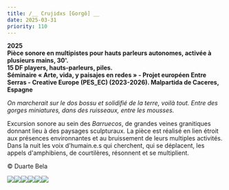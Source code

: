 ```yaml
---
title: /__ Crujidxs [Gorgô] __
date: 2025-03-31
priority: 110
---
```

**2025**\
**Pièce sonore en multipistes pour hauts parleurs autonomes, activée à plusieurs mains, 30'.** \
**15 DF players, hauts-parleurs, piles.**\
**Séminaire « Arte, vida, y paisajes en redes » - Projet européen Entre Serras - Creative Europe (PES\_EC) (2023-2026). Malpartida de Caceres, Espagne**

*On marcherait sur le dos bossu et solidifié de la terre, voilà tout. Entre des gorges miniatures, dans des ruisseaux, entre les mousses.*

Excursion sonore au sein des *Barruecos*, de grandes veines granitiques donnant lieu à des paysages sculpturaux. La pièce est réalisé en lien étroit aux présences environnantes et au bruissement de leurs multiples activités. Dans la nuit les voix d'humain.e.s qui cherchent, qui se déplacent, les appels d'amphibiens, de courtilères, résonnent et se multiplient.

© Duarte Bela

![](src/assets/images/projects/crujidxs-gorgo/credit_duarte_bela_dg1589199_WEB.jpg)![](src/assets/images/projects/crujidxs-gorgo/credit_duarte_bela_dg1589215_WEB.jpg)![](src/assets/images/projects/crujidxs-gorgo/credit_duarte_bela_dg1589239_WEB.jpg)![](src/assets/images/projects/crujidxs-gorgo/credit_duarte_bela_dg1589234_WEB.jpg)![](src/assets/images/projects/crujidxs-gorgo/credit_duarte_bela_dg1589264_WEB.jpg)![](src/assets/images/projects/crujidxs-gorgo/credit_duarte_bela_dg1589261_WEB.jpg)

